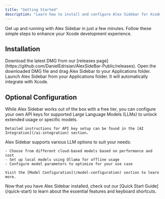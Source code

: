 ```yaml
---
title: "Getting Started"
description: "Learn how to install and configure Alex Sidebar for Xcode"
---
```


Get up and running with Alex Sidebar in just a few minutes. Follow these simple steps to enhance your Xcode development experience.

## Installation

<Steps>
  <Step title="Download">
    Download the latest DMG from our [releases page](https://github.com/DanielEdrisian/AlexSideBar-Public/releases).
  </Step>
  
  <Step title="Install">
    Open the downloaded DMG file and drag Alex Sidebar to your Applications folder.
  </Step>
  
  <Step title="Launch">
    Launch Alex Sidebar from your Applications folder. It will automatically integrate with Xcode.
  </Step>
</Steps>

## Optional Configuration

<AccordionGroup>
  <Accordion title="API Key Configuration">
    While Alex Sidebar works out of the box with a free tier, you can configure your own API keys for supported Large Language Models (LLMs) to unlock extended usage or specific models.
    
    Detailed instructions for API key setup can be found in the [AI Integration](/ai-integration) section.
  </Accordion>

  <Accordion title="Model Configuration">
    Alex Sidebar supports various LLM options to suit your needs:
    
    - Choose from different cloud-based models based on performance and cost
    - Set up local models using Ollama for offline usage
    - Configure model parameters to optimize for your use case
    
    Visit the [Model Configuration](/model-configuration) section to learn more.
  </Accordion>
</AccordionGroup>

<Card title="Next Steps" icon="arrow-right">
  Now that you have Alex Sidebar installed, check out our [Quick Start Guide](/quick-start) to learn about the essential features and keyboard shortcuts.
</Card> 